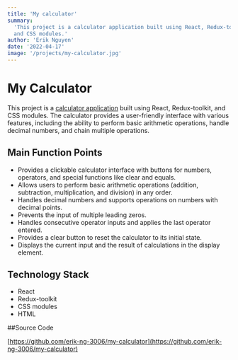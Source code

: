 ```yaml
---
title: 'My calculator'
summary:
  'This project is a calculator application built using React, Redux-toolkit,
  and CSS modules.'
author: 'Erik Nguyen'
date: '2022-04-17'
image: '/projects/my-calculator.jpg'
---
```


# My Calculator

This project is a
[calculator application](https://peaceful-cannoli-e8ddc4.netlify.app/) built
using React, Redux-toolkit, and CSS modules. The calculator provides a
user-friendly interface with various features, including the ability to perform
basic arithmetic operations, handle decimal numbers, and chain multiple
operations.

## Main Function Points

- Provides a clickable calculator interface with buttons for numbers, operators,
  and special functions like clear and equals.
- Allows users to perform basic arithmetic operations (addition, subtraction,
  multiplication, and division) in any order.
- Handles decimal numbers and supports operations on numbers with decimal
  points.
- Prevents the input of multiple leading zeros.
- Handles consecutive operator inputs and applies the last operator entered.
- Provides a clear button to reset the calculator to its initial state.
- Displays the current input and the result of calculations in the display
  element.

## Technology Stack

- React
- Redux-toolkit
- CSS modules
- HTML

##Source Code

[https://github.com/erik-ng-3006/my-calculator](https://github.com/erik-ng-3006/my-calculator)
